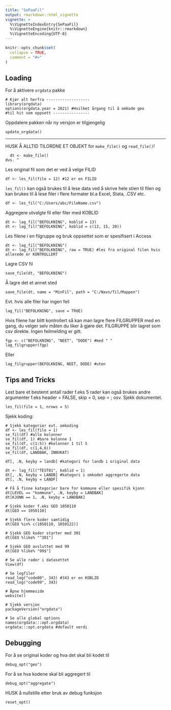 ```yaml
---
title: "SePaaFil"
output: rmarkdown::html_vignette
vignette: >
  %\VignetteIndexEntry{SePaaFil}
  %\VignetteEngine{knitr::rmarkdown}
  %\VignetteEncoding{UTF-8}
---
```


```r
knitr::opts_chunk$set(
  collapse = TRUE,
  comment = "#>"
)
```

## Loading

For å aktivere `orgdata` pakke

```
# Kjør alt herfra -------------------
library(orgdata)
options(orgdata.year = 2021) #Hvilket årgang til å omkode geo
#til hit som oppsett ----------------
```

Oppdatere pakken når ny versjon er tilgjengelig

```
update_orgdata()
```

----------------------------------
HUSK Å ALLTID TILORDNE ET OBJEKT for `make_file()` og `read_file()`!

```
  dt <- make_file()
dvs. ^
```

Les original fil som det er ved å velge FILID

```
df <- les_fil(file = 12) #12 er en FILID 
```

`les_fil()` kan også brukes til å lese data ved å skrive hele stien til filen og kan brukes til å lese filer i flere formater bl.a Excel, Stata, .CSV etc.

```
df <- les_fil("C:/Users/abc/FileName.csv")
```

Aggregere utvalgte fil eller filer med KOBLID

```
dt <- lag_fil("BEFOLKNING", koblid = 13)
dt <- lag_fil("BEFOLKNING", koblid = c(13, 15, 20))
```

Les filene i en filgruppe og bruk oppsettet som er spesifisert i Access

```
dt <- lag_fil("BEFOLKNING")
dt <- lag_fil("BEFOLKNING", raw = TRUE) #les fra original filen hvis allerede er KONTROLLERT
```

Lagre CSV fil

```
save_file(dt, "BEFOLKNING")

```

Å lagre det et annet sted

```
save_file(dt, name = "MinFil", path = "C:/Navn/Til/Mappen")

```

Evt. hvis alle filer har ingen feil

```
lag_fil("BEFOLKNING", save = TRUE)
```

Hvis filene har blitt kontrollert så kan man lagre flere
FILGRUPPER med en gang, du velger selv måten du liker å gjøre det.
FILGRUPPE blir lagret som csv direkte. Ingen feilmelding er gitt.


```
fgp <- c("BEFOLKNING", "NEET", "DODE") #med " "
lag_filgrupper(fgp)
```

Eller

```
lag_filgrupper(BEFOLKNING, NEET, DODE) #uten
```


## Tips and Tricks

Lest bare et bestemt antall rader f.eks 5 rader
kan også brukes andre argumenter f.eks header = FALSE, skip = 0, sep = ; osv. Sjekk dokumentet.

```
les_fil(file = 1, nrows = 5)
```

Sjekk koding:

```
# Sjekk kategorier evt. omkoding
df <- les_fil(file = 1)
se_fil(df) #alle kolonner
se_fil(df, 1) #bare kolonne 1
se_fil(df, c(1:5)) #kolonner 1 til 5
se_fil(df, c(1,4,6))
se_fil(df, LANDBAK, INNVKAT)

df[, .N, keyby = landb] #kategori for landb i original data

dt <- lag_fil("TEST01", koblid = 1)
dt[, .N, keyby = LANDB] #kategori i omkodet aggregerte data
dt[, .N, keyby = LANDF]

# Få å finne kategorier bare for kommune eller spesifik kjonn
dt[LEVEL == "kommune", .N, keyby = LANDBAK]
dt[KJONN == 1, .N, keyby = LANDBAK]

# Sjekk koder f.eks GEO 1050110
dt[GEO == 1050110]

# Sjekk flere koder samtidig
dt[GEO %in% c(1050110, 1050122)]

# Sjekk GEO koder starter med 301
dt[GEO %like% "^301"]

# Sjekk GEO avsluttet med 99
dt[GEO %like% "99$"]

# Se alle rader i datasettet
View(df)

# Se logfiler
read_log("code00", 343) #343 er en KOBLID
read_log("code99", 343)

# Åpne hjemmeside
website()

# Sjekk versjon
packageVersion("orgdata")

# Se alle global options
names(orgdata:::opt.orgdata)
orgdata:::opt.orgdata #default verdi

```

## Debugging

For å se original koder og hva det skal bli kodet til

```
debug_opt("geo")
```

For å se hva kodene skal bli aggregert til
```
debug_opt("aggregate")
```

HUSK å nullstille etter bruk av debug funksjon
```
reset_opt()
```
